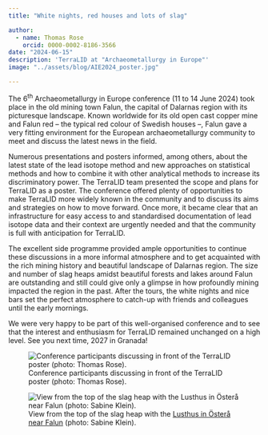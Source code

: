 ```yaml
---
title: "White nights, red houses and lots of slag"

author: 
  - name: Thomas Rose
    orcid: 0000-0002-8186-3566
date: "2024-06-15"
description: 'TerraLID at "Archaeometallurgy in Europe"'
image: "../assets/blog/AIE2024_poster.jpg"

---
```


The 6^th^ Archaeometallurgy in Europe conference (11 to 14 June 2024) took place in the old mining town Falun, the capital of Dalarnas region with its picturesque landscape. Known worldwide for its old open cast copper mine and Falun red – the typical red colour of Swedish houses –, Falun gave a very fitting environment for the European archaeometallurgy community to meet and discuss the latest news in the field. 

Numerous presentations and posters informed, among others, about the latest state of the lead isotope method and new approaches on statistical methods and how to combine it with other analytical methods to increase its discriminatory power. The TerraLID team presented the scope and plans for TerraLID as a poster. The conference offered plenty of opportunities to make TerraLID more widely known in the community and to discuss its aims and strategies on how to move forward. Once more, it became clear that an infrastructure for easy access to and standardised documentation of lead isotope data and their context are urgently needed and that the community is full with anticipation for TerraLID. 

The excellent side programme provided ample opportunities to continue these discussions in a more informal atmosphere and to get acquainted with the rich mining history and beautiful landscape of Dalarnas region. The size and number of slag heaps amidst beautiful forests and lakes around Falun are outstanding and still could give only a glimpse in how profoundly mining impacted the region in the past. After the tours, the white nights and nice bars set the perfect atmosphere to catch-up with friends and colleagues until the early mornings. 

We were very happy to be part of this well-organised conference and to see that the interest and enthusiasm for TerraLID remained unchanged on a high level. See you next time, 2027 in Granada! 

::: {layout-ncol=2}
![Conference participants discussing in front of the TerraLID poster (photo: Thomas Rose).](../assets/blog/AIE2024_poster.jpg){fig-alt="Three persons standing in front of a poster wall discussing and ponting at the poster presenting TerraLID." group="my-gallery"}

![View from the top of the slag heap with the [Lusthus in Österå near Falun]( https://maps.app.goo.gl/cZZi3mmwcrz2QU9p6) (photo: Sabine Klein).](../assets/blog/AIE2024_landscape.jpg){fig-alt="View from a slag heap towards houses with a lake in the background and forested hills at the horizon under ragged clouds" group="my-gallery"}
:::